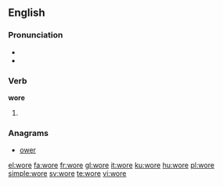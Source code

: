 {{also|WORE}}
==English==

===Pronunciation===
* {{IPA|/ˈwoɻ/}}
* {{audio|en-us-wore.ogg|Audio (US)}}

===Verb===
'''wore'''

# {{past of|wear}}

===Anagrams===
* [[ower#English|ower]]

[[el:wore]]
[[fa:wore]]
[[fr:wore]]
[[gl:wore]]
[[it:wore]]
[[ku:wore]]
[[hu:wore]]
[[pl:wore]]
[[simple:wore]]
[[sv:wore]]
[[te:wore]]
[[vi:wore]]